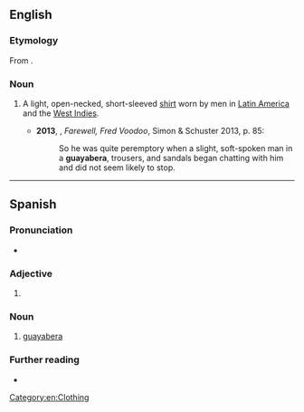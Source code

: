 ==English==
{{wikipedia}}

===Etymology===
From {{bor|en|es|guayabera}}.

===Noun===
{{en-noun}}

# {{lb|en|chiefly|US}} A light, open-necked, short-sleeved [[shirt]] worn by men in [[Latin America]] and the [[West Indies]]. {{defdate|from 20th c.}}
#*'''2013''', {{w|Amy Wilentz}}, ''Farewell, Fred Voodoo'', Simon & Schuster 2013, p. 85:
#*:So he was quite peremptory when a slight, soft-spoken man in a '''guayabera''', trousers, and sandals began chatting with him and did not seem likely to stop.

[[Category:en:Clothing]]

----

==Spanish==

===Pronunciation===
* {{es-IPA}}

===Adjective===
{{head|es|adjective form}}

# {{adj form of|es|guayabero||f|s}}

===Noun===
{{es-noun|f}}

# [[#English|guayabera]]

===Further reading===
* {{R:DRAE 2001}}

{{C|es|Clothing}}